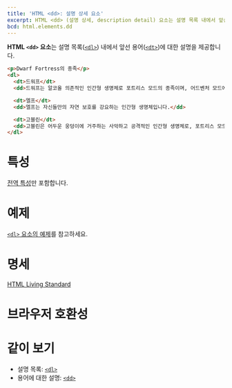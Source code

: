 ```yaml
---
title: 'HTML <dd>: 설명 상세 요소'
excerpt: HTML <dd> (설명 상세, description detail) 요소는 설명 목록 내에서 앞선 용어에 대한 설명을 제공합니다.
bcd: html.elements.dd
---
```


**HTML `<dd>` 요소**는 설명 목록([`<dl>`](./dl)) 내에서 앞선 용어([`<dt>`](./dt))에 대한 설명을 제공합니다.

<HTMLDemo height={200}>

```html
<p>Dwarf Fortress의 종족</p>
<dl>
  <dt>드워프</dt>
  <dd>드워프는 알코올 의존적인 인간형 생명체로 포트리스 모드의 종족이며, 어드벤처 모드에서도 플레이할 수 있습니다.</dd>

  <dt>엘프</dt>
  <dd>엘프는 자신들만의 자연 보호를 강요하는 인간형 생명체입니다.</dd>

  <dt>고블린</dt>
  <dd>고블린은 어두운 웅덩이에 거주하는 사악하고 공격적인 인간형 생명체로, 포트리스 모드의 주요한 적입니다.</dd>
</dl>
```

</HTMLDemo>

# 특성

[전역 특성](/docs/Web/HTML/Global_attributes)만 포함합니다.

# 예제

[`<dl>` 요소의 예제](./dl#예제)를 참고하세요.

# 명세

[HTML Living Standard](https://html.spec.whatwg.org/multipage/semantics.html#the-dd-element)

# 브라우저 호환성

<BrowserCompat data={bcd} />

# 같이 보기

- 설명 목록: [`<dl>`](./dl)
- 용어에 대한 설명: [`<dd>`](./dd)
